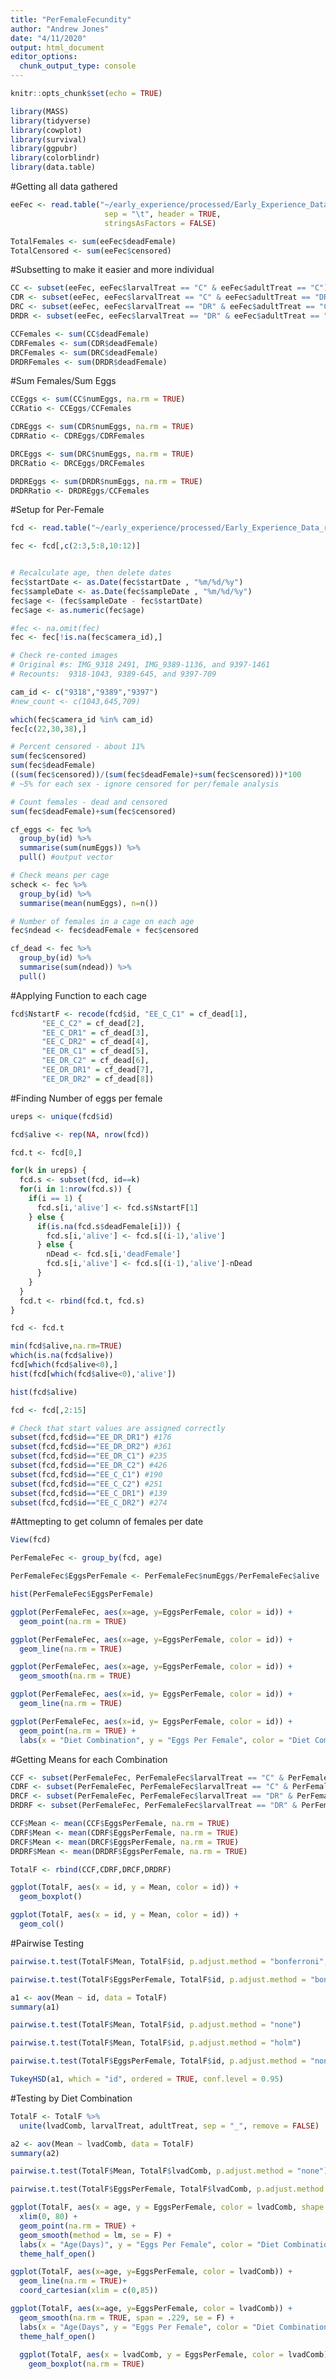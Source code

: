 ```yaml
---
title: "PerFemaleFecundity"
author: "Andrew Jones"
date: "4/11/2020"
output: html_document
editor_options: 
  chunk_output_type: console
---
```


```r
knitr::opts_chunk$set(echo = TRUE)
```


```r
library(MASS)
library(tidyverse)
library(cowplot)
library(survival)
library(ggpubr)
library(colorblindr)
library(data.table)

```

#Getting all data gathered
```r
eeFec <- read.table("~/early_experience/processed/Early_Experience_Data_rechecked.txt",
                     sep = "\t", header = TRUE,
                     stringsAsFactors = FALSE) 

TotalFemales <- sum(eeFec$deadFemale)
TotalCensored <- sum(eeFec$censored)
```

#Subsetting to make it easier and more individual
```r
CC <- subset(eeFec, eeFec$larvalTreat == "C" & eeFec$adultTreat == "C")
CDR <- subset(eeFec, eeFec$larvalTreat == "C" & eeFec$adultTreat == "DR")
DRC <- subset(eeFec, eeFec$larvalTreat == "DR" & eeFec$adultTreat == "C")
DRDR <- subset(eeFec, eeFec$larvalTreat == "DR" & eeFec$adultTreat == "DR")

CCFemales <- sum(CC$deadFemale)
CDRFemales <- sum(CDR$deadFemale)
DRCFemales <- sum(DRC$deadFemale)
DRDRFemales <- sum(DRDR$deadFemale)
```

#Sum Females/Sum Eggs
```r
CCEggs <- sum(CC$numEggs, na.rm = TRUE)
CCRatio <- CCEggs/CCFemales

CDREggs <- sum(CDR$numEggs, na.rm = TRUE)
CDRRatio <- CDREggs/CDRFemales

DRCEggs <- sum(DRC$numEggs, na.rm = TRUE)
DRCRatio <- DRCEggs/DRCFemales

DRDREggs <- sum(DRDR$numEggs, na.rm = TRUE)
DRDRRatio <- DRDREggs/CCFemales
```

#Setup for Per-Female
```r
fcd <- read.table("~/early_experience/processed/Early_Experience_Data_rechecked.txt",sep = "\t", header = TRUE,stringsAsFactors = FALSE)

fec <- fcd[,c(2:3,5:8,10:12)]


# Recalculate age, then delete dates
fec$startDate <- as.Date(fec$startDate , "%m/%d/%y")
fec$sampleDate <- as.Date(fec$sampleDate , "%m/%d/%y")
fec$age <- (fec$sampleDate - fec$startDate)
fec$age <- as.numeric(fec$age)

#fec <- na.omit(fec) 
fec <- fec[!is.na(fec$camera_id),]

# Check re-conted images
# Original #s: IMG_9318 2491, IMG_9389-1136, and 9397-1461
# Recounts:  9318-1043, 9389-645, and 9397-709

cam_id <- c("9318","9389","9397")
#new_count <- c(1043,645,709)

which(fec$camera_id %in% cam_id)
fec[c(22,30,38),]

# Percent censored - about 11%
sum(fec$censored)
sum(fec$deadFemale)
((sum(fec$censored))/(sum(fec$deadFemale)+sum(fec$censored)))*100
# ~5% for each sex - ignore censored for per/female analysis

# Count females - dead and censored
sum(fec$deadFemale)+sum(fec$censored)

cf_eggs <- fec %>%
  group_by(id) %>%
  summarise(sum(numEggs)) %>%
  pull() #output vector

# Check means per cage
scheck <- fec %>%
  group_by(id) %>%
  summarise(mean(numEggs), n=n())

# Number of females in a cage on each age
fec$ndead <- fec$deadFemale + fec$censored

cf_dead <- fec %>%
  group_by(id) %>%
  summarise(sum(ndead)) %>%
  pull()
```

#Applying Function to each cage
```r
fcd$NstartF <- recode(fcd$id, "EE_C_C1" = cf_dead[1],
       "EE_C_C2" = cf_dead[2],
       "EE_C_DR1" = cf_dead[3],
       "EE_C_DR2" = cf_dead[4],
       "EE_DR_C1" = cf_dead[5],
       "EE_DR_C2" = cf_dead[6],
       "EE_DR_DR1" = cf_dead[7],
       "EE_DR_DR2" = cf_dead[8])
```

#Finding Number of eggs per female
```r
ureps <- unique(fcd$id)

fcd$alive <- rep(NA, nrow(fcd))

fcd.t <- fcd[0,]

for(k in ureps) {
  fcd.s <- subset(fcd, id==k)
  for(i in 1:nrow(fcd.s)) {
    if(i == 1) {
      fcd.s[i,'alive'] <- fcd.s$NstartF[1]
    } else {
      if(is.na(fcd.s$deadFemale[i])) {
        fcd.s[i,'alive'] <- fcd.s[(i-1),'alive']
      } else {
        nDead <- fcd.s[i,'deadFemale']
        fcd.s[i,'alive'] <- fcd.s[(i-1),'alive']-nDead
      }
    }
  }
  fcd.t <- rbind(fcd.t, fcd.s)
}

fcd <- fcd.t

min(fcd$alive,na.rm=TRUE)
which(is.na(fcd$alive))
fcd[which(fcd$alive<0),]
hist(fcd[which(fcd$alive<0),'alive'])

hist(fcd$alive)

fcd <- fcd[,2:15]

# Check that start values are assigned correctly
subset(fcd,fcd$id=="EE_DR_DR1") #176
subset(fcd,fcd$id=="EE_DR_DR2") #361
subset(fcd,fcd$id=="EE_DR_C1") #235
subset(fcd,fcd$id=="EE_DR_C2") #426
subset(fcd,fcd$id=="EE_C_C1") #190
subset(fcd,fcd$id=="EE_C_C2") #251
subset(fcd,fcd$id=="EE_C_DR1") #139
subset(fcd,fcd$id=="EE_C_DR2") #274
```


#Attmepting to get column of females per date
```r
View(fcd)

PerFemaleFec <- group_by(fcd, age)

PerFemaleFec$EggsPerFemale <- PerFemaleFec$numEggs/PerFemaleFec$alive

hist(PerFemaleFec$EggsPerFemale)

ggplot(PerFemaleFec, aes(x=age, y=EggsPerFemale, color = id)) +
  geom_point(na.rm = TRUE)

ggplot(PerFemaleFec, aes(x=age, y=EggsPerFemale, color = id)) +
  geom_line(na.rm = TRUE)

ggplot(PerFemaleFec, aes(x=age, y=EggsPerFemale, color = id)) +
  geom_smooth(na.rm = TRUE)

ggplot(PerFemaleFec, aes(x=id, y= EggsPerFemale, color = id)) +
  geom_line(na.rm = TRUE)

ggplot(PerFemaleFec, aes(x=id, y= EggsPerFemale, color = id)) +
  geom_point(na.rm = TRUE) + 
  labs(x = "Diet Combination", y = "Eggs Per Female", color = "Diet Combination")

```

#Getting Means for each Combination
```r
CCF <- subset(PerFemaleFec, PerFemaleFec$larvalTreat == "C" & PerFemaleFec$adultTreat == "C")
CDRF <- subset(PerFemaleFec, PerFemaleFec$larvalTreat == "C" & PerFemaleFec$adultTreat == "DR")
DRCF <- subset(PerFemaleFec, PerFemaleFec$larvalTreat == "DR" & PerFemaleFec$adultTreat == "C")
DRDRF <- subset(PerFemaleFec, PerFemaleFec$larvalTreat == "DR" & PerFemaleFec$adultTreat == "DR")

CCF$Mean <- mean(CCF$EggsPerFemale, na.rm = TRUE)
CDRF$Mean <- mean(CDRF$EggsPerFemale, na.rm = TRUE)
DRCF$Mean <- mean(DRCF$EggsPerFemale, na.rm = TRUE)
DRDRF$Mean <- mean(DRDRF$EggsPerFemale, na.rm = TRUE)

TotalF <- rbind(CCF,CDRF,DRCF,DRDRF)

ggplot(TotalF, aes(x = id, y = Mean, color = id)) +
  geom_boxplot()

ggplot(TotalF, aes(x = id, y = Mean, color = id)) +
  geom_col()
```

#Pairwise Testing
```r
pairwise.t.test(TotalF$Mean, TotalF$id, p.adjust.method = "bonferroni", paired = FALSE)

pairwise.t.test(TotalF$EggsPerFemale, TotalF$id, p.adjust.method = "bonferroni", paired = FALSE)

a1 <- aov(Mean ~ id, data = TotalF)
summary(a1)

pairwise.t.test(TotalF$Mean, TotalF$id, p.adjust.method = "none")

pairwise.t.test(TotalF$Mean, TotalF$id, p.adjust.method = "holm")

pairwise.t.test(TotalF$EggsPerFemale, TotalF$id, p.adjust.method = "none")

TukeyHSD(a1, which = "id", ordered = TRUE, conf.level = 0.95)
```

#Testing by Diet Combination
```r
TotalF <- TotalF %>%
  unite(lvadComb, larvalTreat, adultTreat, sep = "_", remove = FALSE)

a2 <- aov(Mean ~ lvadComb, data = TotalF)
summary(a2)

pairwise.t.test(TotalF$Mean, TotalF$lvadComb, p.adjust.method = "none")

pairwise.t.test(TotalF$EggsPerFemale, TotalF$lvadComb, p.adjust.method = "none")
```


```r
ggplot(TotalF, aes(x = age, y = EggsPerFemale, color = lvadComb, shape = lvadComb)) +
  xlim(0, 80) +
  geom_point(na.rm = TRUE) +
  geom_smooth(method = lm, se = F) +
  labs(x = "Age(Days)", y = "Eggs Per Female", color = "Diet Combination", shape = "Diet Combination", title = "Eggs Per Female vs. Age(Days") +
  theme_half_open()

ggplot(TotalF, aes(x=age, y=EggsPerFemale, color = lvadComb)) +
  geom_line(na.rm = TRUE)+
  coord_cartesian(xlim = c(0,85))

ggplot(TotalF, aes(x=age, y=EggsPerFemale, color = lvadComb)) +
  geom_smooth(na.rm = TRUE, span = .229, se = F) +
  labs(x = "Age(Days", y = "Eggs Per Female", color = "Diet Combination", title = "Eggs Per Female Vs. Age(Days)")
  theme_half_open()
  
  ggplot(TotalF, aes(x = lvadComb, y = EggsPerFemale, color = lvadComb)) +
    geom_boxplot(na.rm = TRUE)
```




